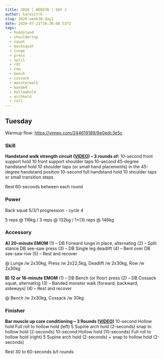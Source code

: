 ```yaml
---
title: 2020 | WEEK30 | DAY 2
author: karesztrk
slug: 2020-week30-day2
date: 2020-07-21T16:36:08.537Z
tags:
  - handstand
  - shouldertap
  - squat
  - backsquat
  - lunge
  - press
  - split
  - rdl
  - row
  - bench
  - cossack
  - monsterwalk
  - banded
  - hollowhold
  - archhold
  - roll
---
```


## Tuesday

Warmup flow: <https://vimeo.com/244619189/9e0edc3e5c>

### Skill

**Handstand walk strength circuit ([VIDEO](https://vimeo.com/347671518/7af7097754)) – 3 rounds of:**
10-second front support hold
10 front support shoulder taps
10-second 45-degree handstand hold
10 shoulder taps (or small hand placements) in the 45-degree handstand position
10-second full handstand hold
10 shoulder taps or small transition steps

Rest 60-seconds between each round

### Power

Back squat 5/3/1 progression - cycle 4

5 reps @ 116kg / 3 reps @ 132kg / 1+(3) reps @ 146kg

### Accessory

**A) 20-minute EMOM**
(1) – DB Forward lunge in place, alternating
(2) – Split stance DB see-saw press
(3) – DB Single leg deadlift
(4) – Bent over DB see-saw row
(5) – Rest and recover

@ Lunge /w 2x30kg, Press /w 2x22,5kg, Deadlift /w 2x30kg, Row /w 2x30kg

**B) 12 or 16-minute EMOM**
(1) – DB Bench (or floor) press
(2) – DB Cossack squat, alternating
(3) – Banded monster walk (forward, backward, sideways)
(4) – Rest and recover

@ Bench /w 2x30kg, Cossack /w 30kg

### Finisher

**Bar muscle up core conditioning – 3 Rounds ([VIDEO](https://vimeo.com/335357981/cb5682b42f))**
10-second Hollow hold
Full roll to hollow hold (left)
5 Supine arch hold (2-seconds) snap to hollow hold (2-seconds)
10-second Hollow hold (10-seconds)
Full roll to hollow hold (right)
5 Supine arch hold (2-seconds) + snap to hollow hold (2-seconds)

Rest 30 to 60-seconds b/t rounds
